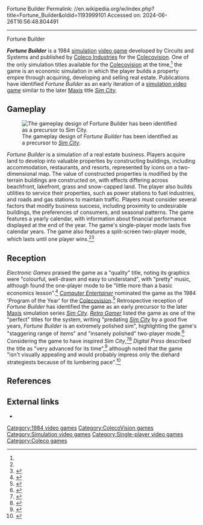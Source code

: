 Fortune Builder
Permalink: //en.wikipedia.org/w/index.php?title=Fortune_Builder&oldid=1193999101
Accessed on: 2024-06-26T16:56:48.804491



------
Fortune Builder
{{short description|1984 video game}}
{{Infobox video game
|title = Fortune Builder
|image = Fortune Builder Cover.JPG
|developer = Circuits and Systems
|publisher = [[Coleco Industries]]
|designer = 
|released = 1983
|genre = [[Simulation video game|Simulation]]
|modes = [[Single-player video game|Single-player]]
|platforms = [[Colecovision]], [[Coleco Adam]]
}}

'''''Fortune Builder''''' is a 1984 [[simulation video game|simulation]] [[video game]] developed by Circuits and Systems and published by [[Coleco Industries]] for the [[Colecovision]]. One of the only simulation titles available for the [[Colecovision]] at the time,<ref name=EG/> the game is an economic simulation in which the player builds a property empire through acquiring, developing and selling real estate. Publications have identified ''Fortune Builder'' as an early iteration of a [[simulation video game]] similar to the later [[Maxis]] title ''[[Sim City]]''.

==Gameplay==

[[File:Fortune Builder Gameplay.png|thumb|left|The gameplay design of ''Fortune Builder'' has been identified as a precursor to ''[[Sim City]]''.]]

''Fortune Builder'' is a simulation of a real estate business. Players acquire land to develop into valuable properties by constructing buildings, including accommodation, restaurants, and resorts, represented by icons on a two-dimensional map. The value of constructed properties is modified by the terrain buildings are constructed on, with effects differing across beachfront, lakefront, grass and snow-capped land. The player also builds utilities to service their properties, such as power stations to fuel industries, and roads and gas stations to maintain traffic. Players must consider several factors that modify business success, including proximity to undesirable buildings, the preferences of consumers, and seasonal patterns. The game features a yearly calendar, with information about financial performance displayed at the end of the year. The game's single-player mode lasts five calendar years. The game also features a split-screen two-player mode, which lasts until one player wins.<ref name=EG/><ref>{{cite book|title=Fortune Builder: Strategy Guide|publisher=Coleco Family Learning Software|date=1984|url=https://archive.org/details/fortune-builder-game-manual-coleco-vision-adam-1984}}</ref>

==Reception==

''Electronic Games'' praised the game as a "quality" title, noting its graphics were "colourful, well-drawn and easy to understand", with "pretty" music, although found the one-player mode to be "little more than a basic economics lesson".<ref name=EG>{{cite magazine|magazine=Electronic Games|volume=3|issue=2|date=February 1985|publisher=Reese Communications|last=Forman|first=Tracie|title=Fortune Builder|pages=36|url=https://archive.org/details/Electronic_Games_Volume_03_Number_02_1985-02_Reese_Communications_US/page/n35}}</ref> ''[[Computer Entertainer]]'' nominated the game as the 1984 'Program of the Year' for the [[Colecovision]].<ref>{{cite magazine|magazine=[[Computer Entertainer]]|volume=3|issue=10|date=January 1985|title=Computer Entertainer Awards of Excellence 1984|pages=147|url=https://archive.org/details/computer-entertainer-3-10/page/146}}</ref> Retrospective reception of ''Fortune Builder'' has identified the game as an early precursor to the later [[Maxis]] simulation series ''[[Sim City]]''. ''[[Retro Gamer]]'' listed the game as one of the "perfect" titles for the system, writing "predating ''[[Sim City]]'' by a good five years, ''Fortune Builder'' is an extremely polished sim", highlighting the game's "staggering range of items" and "insanely polished" two-player mode.<ref>{{cite magazine|magazine=Retro Gamer|title=Perfect Ten: Colecovision|pages=74|issue=73|publisher=Imagine Publishing|date=February 2010|url=https://archive.org/details/retro-gamer-raspberry-pi-buenos-aires/Retro%20Gamer%20073}}</ref> Considering the game to have inspired ''Sim City'',<ref>{{cite magazine|magazine=Digital Press|issue=7|date=September 1992|title=Closet Classics|pages=21|url=https://archive.org/details/Digital_Press_Issue_07_1992-09_Santulli_Joe_US/page/n19}}</ref><ref>{{cite magazine|magazine=Digital Press|title=Psychophile|last=Santulli|first=Joe|pages=21|issue=23|date=January 1995|url=https://archive.org/details/Digital_Press_Issue_23_1995-01_Santulli_Joe_US/page/n19}}</ref> ''Digital Press'' described the title as "very advanced for its time",<ref>{{cite magazine|magazine=Digital Press|issue=33|date=September 1997|title=Digital Press Presents: Our 99 Favorite Classics|pages=11|url=https://archive.org/details/Digital_Press_Issue_33_1997-09_Santulli_Joe_US/page/n9}}</ref> although noted that the game "isn't visually appealing and would probably impress only the diehard strategiests because of its lumbering pace".<ref>{{cite magazine|magazine=Digital Press|pages=17|last=Oleniacz|first=Kevin|title=Classic Sleepers|issue=29|date=March 1996|url=https://archive.org/details/Digital_Press_Issue_29_1996-03_Santulli_Joe_US/page/n15}}</ref>

==References==
{{reflist}}

==External links==
*{{MobyGames|id=158317/fortune-builder/}}

[[Category:1984 video games]]
[[Category:ColecoVision games]]
[[Category:Simulation video games]]
[[Category:Single-player video games]]
[[Category:Coleco games]]